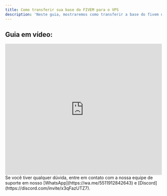 ```yaml
---
title: Como transferir sua base do FIVEM para o VPS
description: 'Neste guia, mostraremos como transferir a base do fivem utilizando google drive e o filezilla.'
---
```


## Guia em vídeo:
<iframe
  width="100%"
  height="422"
  src="https://www.youtube.com/embed/ycRoukKq1fI?si=s197jHSt0ZFS4KyA"
  title="YouTube video player"
  frameborder="0"
  allow="accelerometer; autoplay; clipboard-write; encrypted-media; gyroscope; picture-in-picture"
  allowfullscreen
></iframe>

<Check>
Se você tiver qualquer dúvida, entre em contato com a nossa equipe de suporte
em nosso [WhatsApp](https://wa.me/5511912842643) 
e [Discord](https://discord.com/invite/x3qFazUTZ7).
</Check>